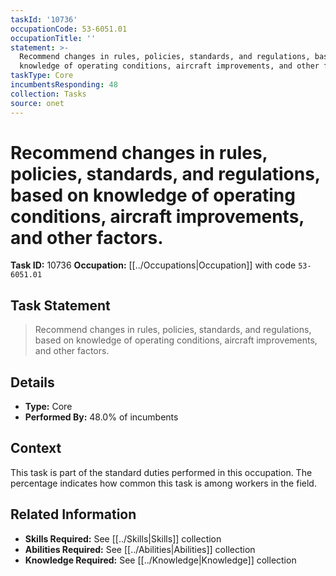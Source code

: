 ```yaml
---
taskId: '10736'
occupationCode: 53-6051.01
occupationTitle: ''
statement: >-
  Recommend changes in rules, policies, standards, and regulations, based on
  knowledge of operating conditions, aircraft improvements, and other factors.
taskType: Core
incumbentsResponding: 48
collection: Tasks
source: onet
---
```

# Recommend changes in rules, policies, standards, and regulations, based on knowledge of operating conditions, aircraft improvements, and other factors.

**Task ID:** 10736
**Occupation:** [[../Occupations|Occupation]] with code `53-6051.01`

## Task Statement

> Recommend changes in rules, policies, standards, and regulations, based on knowledge of operating conditions, aircraft improvements, and other factors.

## Details

- **Type:** Core
- **Performed By:** 48.0% of incumbents

## Context

This task is part of the standard duties performed in this occupation. The percentage indicates how common this task is among workers in the field.

## Related Information

- **Skills Required:** See [[../Skills|Skills]] collection
- **Abilities Required:** See [[../Abilities|Abilities]] collection
- **Knowledge Required:** See [[../Knowledge|Knowledge]] collection
